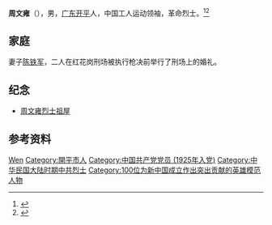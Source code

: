 '''周文雍'''（{{bd|1905年|8月|1928年|2月6日}}），男，[[广东|广东]][[开平县|开平]]人，中国工人运动领袖，革命烈士。<ref>{{Cite book|title=中国共产党人名词典|author=徐为民编|publisher=辽宁教育出版社|year=1988|isbn=|location=沈阳|pages=}}</ref><ref>{{Cite book|title=20世纪中华人物名字号辞典|author=周家珍编著|publisher=法律出版社|year=2000|isbn=9787503628320|location=北京|pages=}}</ref>

== 家庭 ==
妻子[[陈铁军|陈铁军]]，二人在红花岗刑场被执行枪决前举行了刑场上的婚礼。

== 纪念 ==
* [[周文雍烈士祖屋|周文雍烈士祖屋]]

== 参考资料 ==
{{reflist}}

{{中国人物小作品}}

{{Authority control}}
{{DEFAULTSORT:Zhou周}}
[[Category:周姓|Wen]]
[[Category:開平市人|Category:開平市人]]
[[Category:中国共产党党员_(1925年入党)|Category:中国共产党党员 (1925年入党)]]
[[Category:中华民国大陆时期中共烈士|Category:中华民国大陆时期中共烈士]]
[[Category:100位为新中国成立作出突出贡献的英雄模范人物|Category:100位为新中国成立作出突出贡献的英雄模范人物]]